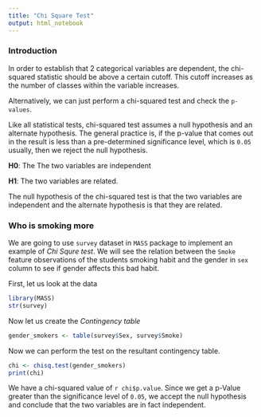 ```yaml
---
title: "Chi Square Test"
output: html_notebook
---
```


### Introduction
In order to establish that 2 categorical variables are dependent, the chi-squared statistic should be above a certain cutoff. This cutoff increases as the number of classes within the variable increases.

Alternatively, we can just perform a chi-squared test and check the `p-values`.

Like all statistical tests, chi-squared test assumes a null hypothesis and an alternate hypothesis. The general practice is, if the p-value that comes out in the result is less than a pre-determined significance level, which is `0.05` usually, then we reject the null hypothesis.

**H0**: The The two variables are independent

**H1**: The two variables are related.

The null hypothesis of the chi-squared test is that the two variables are independent and the alternate hypothesis is that they are related.

### Who is smoking more
We are going to use `survey` dataset in `MASS` package to implement an example of *Chi Squre test*. We will see the relation between the `Smoke` feature observations of the students smoking habit and the gender in `sex` column to see if gender affects this bad habit.

First, let us look at the data
```r
library(MASS)
str(survey)
```

Now let us create the *Contingency table*

```r
gender_smokers <- table(survey$Sex, survey$Smoke)
```


Now we can perform the test on the resultant contingency table.

```r
chi <- chisq.test(gender_smokers)
print(chi)
```

We have a chi-squared value of `r chi$p.value`. Since we get a p-Value greater than the significance level of `0.05`, we accept the null hypothesis and conclude that the two variables are in fact independent. 